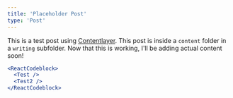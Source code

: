 ```yaml
---
title: 'Placeholder Post'
type: 'Post'
---
```


This is a test post using [Contentlayer](https://www.contentlayer.dev/). This post is inside a `content` folder in a `writing` subfolder. Now that this is working, I'll be adding actual content soon!

```jsx
<ReactCodeblock>
  <Test />
  <Test2 />
</ReactCodeblock>
```
